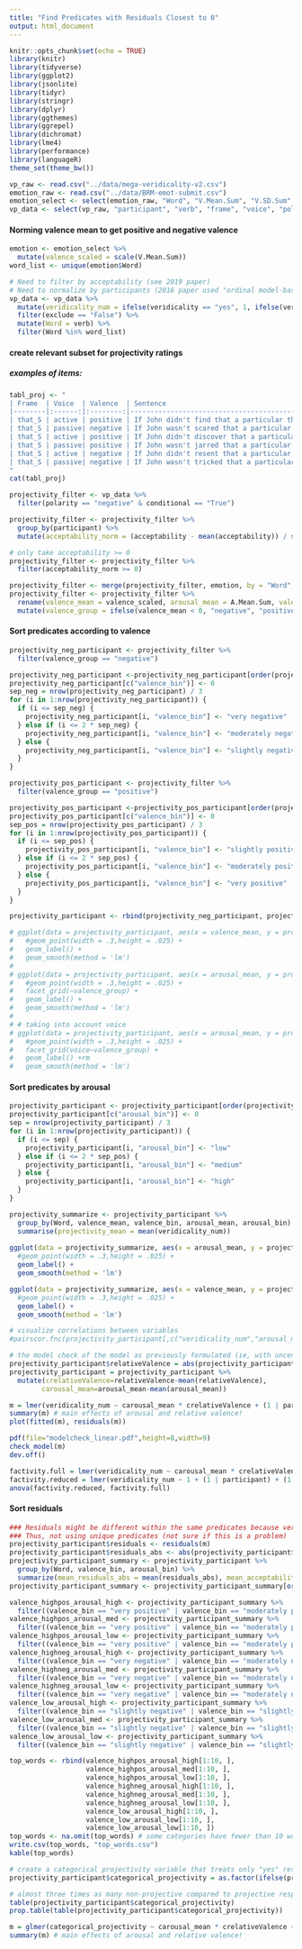 ```yaml
---
title: "Find Predicates with Residuals Closest to 0"
output: html_document
---
```


```r
knitr::opts_chunk$set(echo = TRUE)
library(knitr)
library(tidyverse)
library(ggplot2)
library(jsonlite)
library(tidyr)
library(stringr)
library(dplyr)
library(ggthemes)
library(ggrepel)
library(dichromat)
library(lme4)
library(performance)
library(languageR)
theme_set(theme_bw())
```

```r
vp_raw <- read.csv("../data/mega-veridicality-v2.csv")
emotion_raw <- read.csv("../data/BRM-emot-submit.csv")
emotion_select <- select(emotion_raw, "Word", "V.Mean.Sum", "V.SD.Sum", "A.Mean.Sum", "A.SD.Sum")
vp_data <- select(vp_raw, "participant", "verb", "frame", "voice", "polarity", "conditional", "sentence", "veridicality", "acceptability", "exclude")
```
#### Norming valence mean to get positive and negative valence
```r
emotion <- emotion_select %>%
  mutate(valence_scaled = scale(V.Mean.Sum))
word_list <- unique(emotion$Word)
```

```r
# Need to filter by acceptability (see 2019 paper)
# Need to normalize by participants (2016 paper used "ordinal model-based normalization procedure")
vp_data <- vp_data %>%
  mutate(veridicality_num = ifelse(veridicality == "yes", 1, ifelse(veridicality == "no", -1, 0))) %>%
  filter(exclude == "False") %>%
  mutate(Word = verb) %>%
  filter(Word %in% word_list)
```

#### create relevant subset for projectivity ratings
##### examples of items: 
```r
tabl_proj <- "
| Frame  | Voice  | Valence  | Sentence                                                                          | Note                                    |
|--------|:------:|:--------:|-----------------------------------------------------------------------------------| ----------------------------------------|
| that_S | active | positive | If John didn't find that a particular thing happened, did that thing happen?      | arousal low, projectivity low           |
| that_S | passive| negative | If John wasn't scared that a particular thing happened, did that thing happen?    | arousal high, projectivity high         |
| that_S | active | positive | If John didn't discover that a particular thing happened, did that thing happen?  | outlier: arousal high, projectivity low |
| that_S | passive| positive | If John wasn't jarred that a particular thing happened, did that thing happen?    | outlier: arousal low, projectivity high |
| that_S | active | negative | If John didn't resent that a particular thing happened, did that thing happen?    | outlier: arousal low, projectivity high |
| that_S | passive| negative | If John wasn't tricked that a particular thing happened, did that thing happen?   | outlier: arousal high, projectivity low |
"
cat(tabl_proj)
```

```r
projectivity_filter <- vp_data %>%
  filter(polarity == "negative" & conditional == "True") 
```

```r
projectivity_filter <- projectivity_filter %>%
  group_by(participant) %>%
  mutate(acceptability_norm = (acceptability - mean(acceptability)) / sd(acceptability))

# only take acceptability >= 0
projectivity_filter <- projectivity_filter %>%
  filter(acceptability_norm >= 0)
```

```r
projectivity_filter <- merge(projectivity_filter, emotion, by = "Word", all.x = TRUE) 
projectivity_filter <- projectivity_filter %>%
  rename(valence_mean = valence_scaled, arousal_mean = A.Mean.Sum, valence_SD = V.SD.Sum, arousal_SD = A.SD.Sum) %>%
  mutate(valence_group = ifelse(valence_mean < 0, "negative", "positive"))
```

#### Sort predicates according to valence
```r
projectivity_neg_participant <- projectivity_filter %>%
  filter(valence_group == "negative")

projectivity_neg_participant <-projectivity_neg_participant[order(projectivity_neg_participant$valence_mean),]
projectivity_neg_participant[c("valence_bin")] <- 0
sep_neg = nrow(projectivity_neg_participant) / 3
for (i in 1:nrow(projectivity_neg_participant)) {
  if (i <= sep_neg) {
    projectivity_neg_participant[i, "valence_bin"] <- "very negative"
  } else if (i <= 2 * sep_neg) {
    projectivity_neg_participant[i, "valence_bin"] <- "moderately negative"
  } else {
    projectivity_neg_participant[i, "valence_bin"] <- "slightly negative"
  }
}

projectivity_pos_participant <- projectivity_filter %>%
  filter(valence_group == "positive")

projectivity_pos_participant <-projectivity_pos_participant[order(projectivity_pos_participant$valence_mean),]
projectivity_pos_participant[c("valence_bin")] <- 0
sep_pos = nrow(projectivity_pos_participant) / 3
for (i in 1:nrow(projectivity_pos_participant)) {
  if (i <= sep_pos) {
    projectivity_pos_participant[i, "valence_bin"] <- "slightly positive"
  } else if (i <= 2 * sep_pos) {
    projectivity_pos_participant[i, "valence_bin"] <- "moderately positive"
  } else {
    projectivity_pos_participant[i, "valence_bin"] <- "very positive"
  }
}

projectivity_participant <- rbind(projectivity_neg_participant, projectivity_pos_participant)

# ggplot(data = projectivity_participant, aes(x = valence_mean, y = projectivity_mean, colour = valence_group, label = Word)) +
#   #geom_point(width = .3,height = .025) +
#   geom_label() +
#   geom_smooth(method = 'lm')
# 
# ggplot(data = projectivity_participant, aes(x = arousal_mean, y = projectivity_mean, colour = valence_group, label = Word)) +
#   #geom_point(width = .3,height = .025) + 
#   facet_grid(~valence_group) +
#   geom_label() +
#   geom_smooth(method = 'lm')
# 
# # taking into account voice
# ggplot(data = projectivity_participant, aes(x = arousal_mean, y = projectivity_mean, colour = valence_group, label = Word)) +
#   #geom_point(width = .3,height = .025) + 
#   facet_grid(voice~valence_group) +
#   geom_label() +rm 
#   geom_smooth(method = 'lm')
```

#### Sort predicates by arousal
```r
projectivity_participant <- projectivity_participant[order(projectivity_participant$arousal_mean),]
projectivity_participant[c("arousal_bin")] <- 0
sep = nrow(projectivity_participant) / 3
for (i in 1:nrow(projectivity_participant)) {
  if (i <= sep) {
    projectivity_participant[i, "arousal_bin"] <- "low"
  } else if (i <= 2 * sep_pos) {
    projectivity_participant[i, "arousal_bin"] <- "medium"
  } else {
    projectivity_participant[i, "arousal_bin"] <- "high"
  }
}

```

```r
projectivity_summarize <- projectivity_participant %>%
  group_by(Word, valence_mean, valence_bin, arousal_mean, arousal_bin) %>%
  summarise(projectivity_mean = mean(veridicality_num))
  
ggplot(data = projectivity_summarize, aes(x = arousal_mean, y = projectivity_mean, colour = arousal_bin, label = Word)) +
  #geom_point(width = .3,height = .025) +
  geom_label() +
  geom_smooth(method = 'lm')

ggplot(data = projectivity_summarize, aes(x = valence_mean, y = projectivity_mean,, colour = valence_bin, label = Word)) +
  #geom_point(width = .3,height = .025) +
  geom_label() +
  geom_smooth(method = 'lm')
```

```r
# visualize correlations between variables
#pairscor.fnc(projectivity_participant[,c("veridicality_num","arousal_mean","relativeValence","valence_mean")])

# the model check of the model as previously formulated (ie, with uncentered predictors) suggested huge collinearity, almost all values in covariance matrix > .4). the current model check still suggests there's sth wonky going on with the homoscedasticity tests (because the outcome variable is a three-way categorical variable instead of continuous, which we can't do anything about within the model, but see logistic model below that replicates the result). 
projectivity_participant$relativeValence = abs(projectivity_participant$valence_mean)
projectivity_participant = projectivity_participant %>%
  mutate(crelativeValence=relativeValence-mean(relativeValence),
        carousal_mean=arousal_mean-mean(arousal_mean))

m = lmer(veridicality_num ~ carousal_mean * crelativeValence + (1 | participant) + (1 | Word), data = projectivity_participant)
summary(m) # main effects of arousal and relative valence!
plot(fitted(m), residuals(m))

pdf(file="modelcheck_linear.pdf",height=8,width=9)
check_model(m)
dev.off()

factivity.full = lmer(veridicality_num ~ carousal_mean * crelativeValence + (1 | participant) + (1 | Word), data = projectivity_participant, REML = FALSE)
factivity.reduced = lmer(veridicality_num ~ 1 + (1 | participant) + (1 | Word), data = projectivity_participant, REML = FALSE)
anova(factivity.reduced, factivity.full)

```
#### Sort residuals
```r
### Residuals might be different within the same predicates because veridicality_num of each participant is different
### Thus, not using unique predicates (not sure if this is a problem)
projectivity_participant$residuals <- residuals(m)
projectivity_participant$residuals_abs <- abs(projectivity_participant$residuals)
projectivity_participant_summary <- projectivity_participant %>%
  group_by(Word, valence_bin, arousal_bin) %>%
  summarize(mean_residuals_abs = mean(residuals_abs), mean_acceptability_norm = mean(acceptability_norm, na.rm = TRUE)) ## mean_acceptability_norm for display only
projectivity_participant_summary <- projectivity_participant_summary[order(projectivity_participant_summary$mean_residuals_abs),]

valence_highpos_arousal_high <- projectivity_participant_summary %>%
  filter((valence_bin == "very positive" | valence_bin == "moderately positive") & arousal_bin == "high")
valence_highpos_arousal_med <- projectivity_participant_summary %>%
  filter((valence_bin == "very positive" | valence_bin == "moderately positive") & arousal_bin == "medium")
valence_highpos_arousal_low <- projectivity_participant_summary %>%
  filter((valence_bin == "very positive" | valence_bin == "moderately positive") & arousal_bin == "low")
valence_highneg_arousal_high <- projectivity_participant_summary %>%
  filter((valence_bin == "very negative" | valence_bin == "moderately negative") & arousal_bin == "high")
valence_highneg_arousal_med <- projectivity_participant_summary %>%
  filter((valence_bin == "very negative" | valence_bin == "moderately negative") & arousal_bin == "medium")
valence_highneg_arousal_low <- projectivity_participant_summary %>%
  filter((valence_bin == "very negative" | valence_bin == "moderately negative") & arousal_bin == "low")
valence_low_arousal_high <- projectivity_participant_summary %>%
  filter((valence_bin == "slightly negative" | valence_bin == "slightly positive") & arousal_bin == "high")
valence_low_arousal_med <- projectivity_participant_summary %>%
  filter((valence_bin == "slightly negative" | valence_bin == "slightly positive") & arousal_bin == "medium")
valence_low_arousal_low <- projectivity_participant_summary %>%
  filter((valence_bin == "slightly negative" | valence_bin == "slightly positive") & arousal_bin == "low")

top_words <- rbind(valence_highpos_arousal_high[1:10, ], 
                   valence_highpos_arousal_med[1:10, ],
                   valence_highpos_arousal_low[1:10, ],
                   valence_highneg_arousal_high[1:10, ], 
                   valence_highneg_arousal_med[1:10, ], 
                   valence_highneg_arousal_low[1:10, ], 
                   valence_low_arousal_high[1:10, ],
                   valence_low_arousal_low[1:10, ],
                   valence_low_arousal_low[1:10, ])
top_words <- na.omit(top_words) # some categories have fewer than 10 words
write.csv(top_words, "top_words.csv")
kable(top_words)
```

```r
# create a categorical projectivity variable that treats only "yes" responses as projective, all others as not projective
projectivity_participant$categorical_projectivity = as.factor(ifelse(projectivity_participant$veridicality_num == 1, "projective","non-projective"))

# almost three times as many non-projective compared to projective responses
table(projectivity_participant$categorical_projectivity)
prop.table(table(projectivity_participant$categorical_projectivity))

m = glmer(categorical_projectivity ~ carousal_mean * crelativeValence + (1 | participant) + (1 | Word), data = projectivity_participant, family="binomial")
summary(m) # main effects of arousal and relative valence!

```
